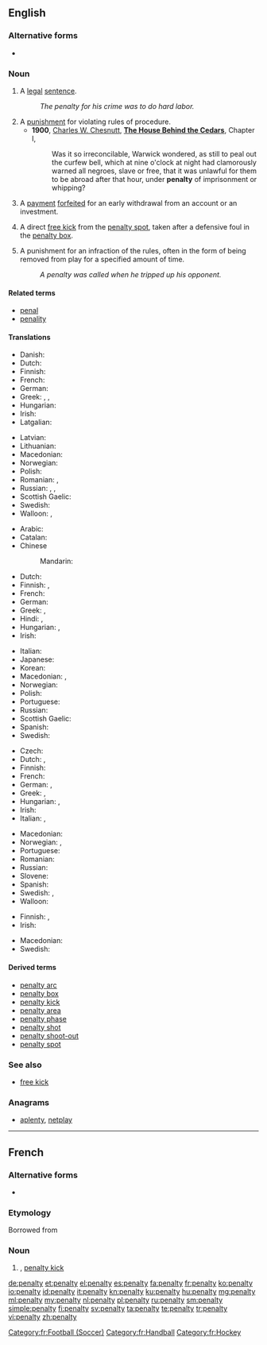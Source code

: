 {{also|pénalty}}
==English==
{{wikipedia}}

===Alternative forms===
* {{l|en|pœnalty}} {{qualifier|archaic}}

===Noun===
{{en-noun|penalties}}

# A [[legal]] [[sentence]].
#: ''The penalty for his crime was to do hard labor.''
# A [[punishment]] for violating rules of procedure.
#* '''1900''', [[w:Charles W. Chesnutt|Charles W. Chesnutt]], '''[[w:The House Behind the Cedars|The House Behind the Cedars]]''', Chapter I,
#*: Was it so irreconcilable, Warwick wondered, as still to peal out the curfew bell, which at nine o'clock at night had clamorously warned all negroes, slave or free, that it was unlawful for them to be abroad after that hour, under '''penalty''' of imprisonment or whipping?
# {{finance}} A [[payment]] [[forfeit]]ed for an early withdrawal from an account or an investment.
# {{football}} A direct [[free kick]] from the [[penalty spot]], taken after a defensive foul in the [[penalty box]].
# {{ice hockey}} A punishment for an infraction of the rules, often in the form of being removed from play for a specified amount of time.
#: ''A penalty was called when he tripped up his opponent.''

====Related terms====
* [[penal]]
* [[penality]] {{qualifier|rare}}

====Translations====
{{trans-top|legal sentence}}
* Danish: {{t-|da|straf|c}}
* Dutch: {{t+|nl|straf|f}}
* Finnish: {{t+|fi|rangaistus}}
* French: {{t-|fr|penalisation|f}}
* German: {{t+|de|Strafe|f}}
* Greek: {{t+|el|κύρωση|f|tr=círosi|sc=Grek}}, {{t+|el|ποινή|f|tr=piní|sc=Grek}}, {{t+|el|τιμωρία|f|tr=timoría|sc=Grek}}
* Hungarian: {{t+|hu|büntetés}}
* Irish: {{t+|ga|pionós|m}}
* Latgalian: {{tø|ltg|struope|f}}
{{trans-mid}}
* Latvian: {{t-|lv|sods|m}}
* Lithuanian: {{t-|lt|bausmė}}
* Macedonian: {{t-|mk|казна|f|tr=kázna|sc=Cyrl}}
* Norwegian: {{t-|no|straff|m|f}}
* Polish: {{t+|pl|kara|f}}
* Romanian: {{t+|ro|penalizare|f}}, {{t+|ro|pedeapsă|f}}
* Russian: {{t+|ru|наказание}}, {{t+|ru|взыскание}}, {{t+|ru|штраф}}
* Scottish Gaelic: {{t-|gd|peanas|m}}
* Swedish: {{t+|sv|straff|n}}
* Walloon: {{t+|wa|poenne|f}}, {{t-|wa|poenålté|f}}
{{trans-bottom}}

{{trans-top|punishment for violating rules of procedure}}
* Arabic: {{t-|ar|جزاء|m|tr={{IPAchar|jazā’}}|sc=Arab}}
* Catalan: {{t+|ca|càstig|m}}
* Chinese
*: Mandarin: {{t|cmn|惩罚|tr=chéngfá}}
* Dutch: {{t+|nl|straf|f}}
* Finnish: {{t+|fi|sopimussakko}}, {{t-|fi|sopimuskorvaus}}
* French: {{t+|fr|peine|f}}
* German: {{t+|de|Strafe|f}}
* Greek: {{t+|el|αντίτιμο|n|tr=a[n]dítimo|sc=Grek}}, {{t+|el|τιμωρία|f|tr=timoría|sc=Grek}}
* Hindi: {{t-|hi|दण्ड|tr=daṇḍ|sc=Deva}}, {{t-|hi|सज़ा|tr=sazā|sc=Deva}}
* Hungarian: {{t+|hu|büntetés}}, {{t+|hu|bírság}}
* Irish: {{t+|ga|pionós|m}}
{{trans-mid}}
* Italian: {{t-|it|penalità|f}}
* Japanese: {{t+|ja|罰|tr=ばつ, batsu|sc=Jpan}}
* Korean: {{t-|ko|형벌|tr=hyeongbeol|sc=Kore}}
* Macedonian: {{t-|mk|казна|f|tr=kázna|sc=Cyrl}}, {{t-|mk|глоба|f|tr=glóba|sc=Cyrl}}
* Norwegian: {{t-|no|straff|m|f}}
* Polish: {{t+|pl|kara|f}}
* Portuguese: {{t+|pt|penalidade|f}}
* Russian: {{t+|ru|штраф|m|tr=štraf}}
* Scottish Gaelic: {{t-|gd|peanas|m}}
* Spanish: {{t+|es|castigo|m}}
* Swedish: {{t+|sv|straff|n}}
{{trans-bottom}}

{{trans-top|free kick in football}}
* Czech: {{t-|cs|penalta|f}}
* Dutch: {{t+|nl|penalty|m}}, {{t+|nl|strafschop|m}}
* Finnish: {{t-|fi|rangaistuslaukaus}}
* French: {{t+|fr|penalty|m}}
* German: {{t-|de|Strafstoß|m}}, {{t+|de|Elfmeter|m}}
* Greek: {{t+|el|πέναλτι|n|tr=pénalti|sc=Grek}}, {{t-|el|η εσχάτη των ποινών|f|tr=i eskháti ton pinín|sc=Grek}}
* Hungarian: {{t+|hu|tizenegyes}}, {{t+|hu|büntetőrúgás}}
* Irish: {{t+|ga|pionós|m}}
* Italian: {{t-|it|calcio di rigore|m}}, {{t+|it|rigore}}
{{trans-mid}}
* Macedonian: {{t-|mk|пенал|m|tr=penál|sc=Cyrl}}
* Norwegian: {{t-|no|straffe|m|f}}, {{t-|no|straffespark|n}}
* Portuguese: {{t-|pt|pênalti|m}}
* Romanian: {{t-|ro|penalti|n}}
* Russian: {{t+|ru|пенальти|n}}
* Slovene: {{t-|sl|enajstmetrovka|f}}
* Spanish: {{t+|es|penalti|m}}
* Swedish: {{t+|sv|straff|c}}, {{t+|sv|straffspark|c}}
* Walloon: {{t+|wa|penalti|m}}
{{trans-bottom}}

{{trans-top|punishment in ice hockey}}
* Finnish: {{t+|fi|rangaistus}}, {{t-|fi|jäähy}}
* Irish: {{t+|ga|pionós|m}}
{{trans-mid}}
* Macedonian: {{t-|mk|пенал|m|tr=penál|sc=Cyrl}}
* Swedish: {{t-|sv|utvisning|c}}
{{trans-bottom}}

====Derived terms====
* [[penalty arc]]
* [[penalty box]]
* [[penalty kick]]
* [[penalty area]]
* [[penalty phase]]
* [[penalty shot]]
* [[penalty shoot-out]]
* [[penalty spot]]

===See also===
* [[free kick]]

===Anagrams===
* [[aplenty#English|aplenty]], [[netplay#English|netplay]]

----

==French==

===Alternative forms===
* {{l|fr|pénalty}}

===Etymology===
Borrowed from {{etyl|en|fr}}

===Noun===
{{fr-noun|m|pl=penalties}}

# {{sports|lang=fr}} {{l|en|penalty}}, [[penalty kick]]

[[Category:fr:Football (Soccer)]]
[[Category:fr:Handball]]
[[Category:fr:Hockey]]

[[de:penalty]]
[[et:penalty]]
[[el:penalty]]
[[es:penalty]]
[[fa:penalty]]
[[fr:penalty]]
[[ko:penalty]]
[[io:penalty]]
[[id:penalty]]
[[it:penalty]]
[[kn:penalty]]
[[ku:penalty]]
[[hu:penalty]]
[[mg:penalty]]
[[ml:penalty]]
[[my:penalty]]
[[nl:penalty]]
[[pl:penalty]]
[[ru:penalty]]
[[sm:penalty]]
[[simple:penalty]]
[[fi:penalty]]
[[sv:penalty]]
[[ta:penalty]]
[[te:penalty]]
[[tr:penalty]]
[[vi:penalty]]
[[zh:penalty]]